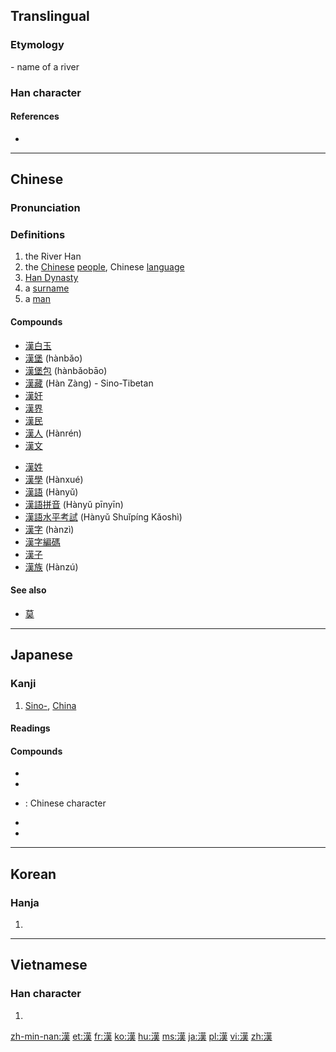 {{also|汉}}<!-- may be replaced by zh-forms -->
==Translingual==
<!-- Doesn’t exist yet: {{stroke order|strokes=13}} -->
{{ja-forms|[[漢]]|[[汉]]|[[漢]]}}

===Etymology===
{{Han compound|水|𦰩|ls=psc|c1=s|c2=p|alt1=氵}} - name of a river

===Han character===
{{Han char|rn=85|rad=水|as=11|sn=14|four=3413<sub>4</sub>|canj=水廿中人 (ETLO)|ids=⿰氵𦰩}}

====References====
* {{Han ref|kx=0646.170|dkj=18068|dj=1055.150|hdz=31713.090|uh=6F22|ud=28450|bh=BA7E|bd=47742}}

----

==Chinese==
{{zh-forms|s=汉}}

===Pronunciation===
{{zh-pron
|m=hàn
|c=hon3
|mn=hàn
|mc=y
|oc=y
|ma=
|cat=pn,n
}}

===Definitions===
# the River Han
# the [[Chinese]] [[people]], Chinese [[language]]
# [[w:Han Dynasty|Han Dynasty]]
# a [[surname]]
# a [[man]]

====Compounds====
{{top2}}
* [[漢白玉]]
* [[漢堡]] (hànbǎo)
* [[漢堡包]] (hànbǎobāo)
* [[漢藏]] (Hàn Zàng) - Sino-Tibetan
* [[漢奸]]
* [[漢界]]
* [[漢民]]
* [[漢人]] (Hànrén)
* [[漢文]]
{{mid2}}
* [[漢姓]]
* [[漢學]] (Hànxué)
* [[漢語]] (Hànyǔ)
* [[漢語拼音]] (Hànyǔ pīnyīn)
* [[漢語水平考試]] (Hànyǔ Shuǐpíng Kǎoshì)
* [[漢字]] (hànzì)
* [[漢字編碼]]
* [[漢子]]
* [[漢族]] (Hànzú)
{{bottom}}

====See also====
* [[莫]] <!-- Graphically similar -->

----

==Japanese==

===Kanji===
{{ja-kanji|grade=3|rs=水11}}

# [[Sino-]], [[China]]

====Readings====
{{ja-readings
|goon=[[かん]] (kan)
|kanon=[[かん]] (kan)
|kun=[[あや]] (aya)
|nanori=[[おとこ]] (otoko), [[から]] (kara), [[はん]] (han)
}}

====Compounds====
{{der-top|Compounds}}
* {{ja-r|漢音|かんおん}}
* {{ja-r|漢語|かんご}}
* {{ja-r|漢字|かんじ}}: Chinese character
* {{ja-r|漢方|かんぽう}}
* {{ja-r|痴漢|ちかん}}
{{der-bottom}}

----

==Korean==

===Hanja===
{{ko-hanja|hangeul=한|eumhun=|rv=han|mr=han|y=han}}

# {{defn|lang=ko|sort=水11}}

----

==Vietnamese==

===Han character===
{{vi-hantu|[[hán]], [[háng]], [[hớn]]|rs=水11}}

# {{defn|lang=vi|sort=水11}}

[[zh-min-nan:漢]]
[[et:漢]]
[[fr:漢]]
[[ko:漢]]
[[hu:漢]]
[[ms:漢]]
[[ja:漢]]
[[pl:漢]]
[[vi:漢]]
[[zh:漢]]